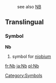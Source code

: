 :see also [[NB]]
==Translingual==
===Symbol===
'''Nb'''
#{{chemistry}} symbol for [[niobium]]
[[Category:Symbols]]

[[fr:Nb]]
[[ja:Nb]]
[[pl:Nb]]